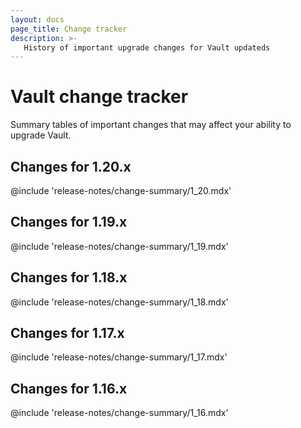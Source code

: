 ```yaml
---
layout: docs
page_title: Change tracker
description: >-
   History of important upgrade changes for Vault updateds
---
```


# Vault change tracker

Summary tables of important changes that may affect your ability to upgrade
Vault.

## Changes for 1.20.x

@include 'release-notes/change-summary/1_20.mdx'

## Changes for 1.19.x

@include 'release-notes/change-summary/1_19.mdx'

## Changes for 1.18.x

@include 'release-notes/change-summary/1_18.mdx'

## Changes for 1.17.x

@include 'release-notes/change-summary/1_17.mdx'

## Changes for 1.16.x

@include 'release-notes/change-summary/1_16.mdx'